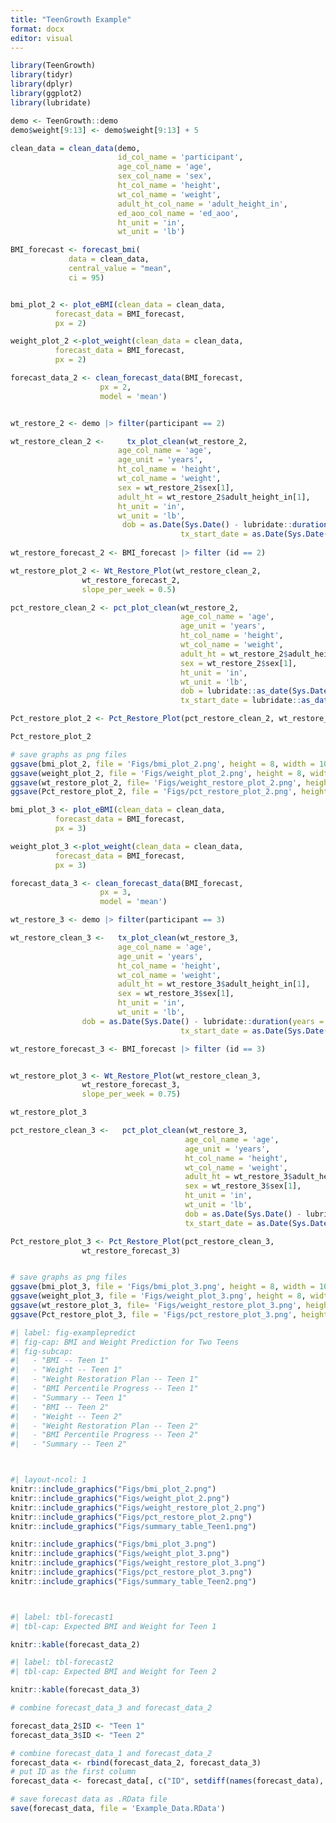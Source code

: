 ```yaml
---
title: "TeenGrowth Example"
format: docx
editor: visual
---
```


```r
library(TeenGrowth)
library(tidyr)
library(dplyr)
library(ggplot2)
library(lubridate)

demo <- TeenGrowth::demo
demo$weight[9:13] <- demo$weight[9:13] + 5

clean_data = clean_data(demo,
                        id_col_name = 'participant', 
                        age_col_name = 'age',
                        sex_col_name = 'sex',
                        ht_col_name = 'height',
                        wt_col_name = 'weight',
                        adult_ht_col_name = 'adult_height_in', 
                        ed_aoo_col_name = 'ed_aoo', 
                        ht_unit = 'in', 
                        wt_unit = 'lb')

BMI_forecast <- forecast_bmi(
             data = clean_data, 
             central_value = "mean",
             ci = 95)



```

```r
bmi_plot_2 <- plot_eBMI(clean_data = clean_data, 
          forecast_data = BMI_forecast, 
          px = 2)

weight_plot_2 <-plot_weight(clean_data = clean_data, 
          forecast_data = BMI_forecast, 
          px = 2)

forecast_data_2 <- clean_forecast_data(BMI_forecast, 
                    px = 2, 
                    model = 'mean')


wt_restore_2 <- demo |> filter(participant == 2)

wt_restore_clean_2 <-     tx_plot_clean(wt_restore_2,
                        age_col_name = 'age',
                        age_unit = 'years',
                        ht_col_name = 'height',
                        wt_col_name = 'weight',
                        sex = wt_restore_2$sex[1],
                        adult_ht = wt_restore_2$adult_height_in[1],
                        ht_unit = 'in', 
                        wt_unit = 'lb', 
                         dob = as.Date(Sys.Date() - lubridate::duration(years = 15.3)),
                                      tx_start_date = as.Date(Sys.Date())-112)
  
wt_restore_forecast_2 <- BMI_forecast |> filter (id == 2)

wt_restore_plot_2 <- Wt_Restore_Plot(wt_restore_clean_2, 
                wt_restore_forecast_2, 
                slope_per_week = 0.5)

pct_restore_clean_2 <- pct_plot_clean(wt_restore_2,
                                      age_col_name = 'age',
                                      age_unit = 'years',
                                      ht_col_name = 'height',
                                      wt_col_name = 'weight',
                                      adult_ht = wt_restore_2$adult_height_in[1],
                                      sex = wt_restore_2$sex[1],
                                      ht_unit = 'in',
                                      wt_unit = 'lb',
                                      dob = lubridate::as_date(Sys.Date() - lubridate::duration(years = 15.3)),
                                      tx_start_date = lubridate::as_date(Sys.Date())-112)

Pct_restore_plot_2 <- Pct_Restore_Plot(pct_restore_clean_2, wt_restore_forecast_2)

Pct_restore_plot_2 

# save graphs as png files
ggsave(bmi_plot_2, file = 'Figs/bmi_plot_2.png', height = 8, width = 10)
ggsave(weight_plot_2, file = 'Figs/weight_plot_2.png', height = 8, width = 10)
ggsave(wt_restore_plot_2, file= 'Figs/weight_restore_plot_2.png', height = 8, width = 10)
ggsave(Pct_restore_plot_2, file = 'Figs/pct_restore_plot_2.png', height = 8, width = 10)

```

```r

bmi_plot_3 <- plot_eBMI(clean_data = clean_data, 
          forecast_data = BMI_forecast, 
          px = 3)

weight_plot_3 <-plot_weight(clean_data = clean_data, 
          forecast_data = BMI_forecast, 
          px = 3)

forecast_data_3 <- clean_forecast_data(BMI_forecast, 
                    px = 3, 
                    model = 'mean')

wt_restore_3 <- demo |> filter(participant == 3)

wt_restore_clean_3 <-   tx_plot_clean(wt_restore_3,
                        age_col_name = 'age',
                        age_unit = 'years',
                        ht_col_name = 'height',
                        wt_col_name = 'weight',
                        adult_ht = wt_restore_3$adult_height_in[1],
                        sex = wt_restore_3$sex[1],
                        ht_unit = 'in', 
                        wt_unit = 'lb', 
                dob = as.Date(Sys.Date() - lubridate::duration(years = 15.5)),
                                      tx_start_date = as.Date(Sys.Date())-90)

wt_restore_forecast_3 <- BMI_forecast |> filter (id == 3)


wt_restore_plot_3 <- Wt_Restore_Plot(wt_restore_clean_3, 
                wt_restore_forecast_3, 
                slope_per_week = 0.75)

wt_restore_plot_3

pct_restore_clean_3 <-   pct_plot_clean(wt_restore_3,
                                       age_col_name = 'age',
                                       age_unit = 'years',
                                       ht_col_name = 'height',
                                       wt_col_name = 'weight',
                                       adult_ht = wt_restore_3$adult_height_in[1],
                                       sex = wt_restore_3$sex[1],
                                       ht_unit = 'in',
                                       wt_unit = 'lb',
                                       dob = as.Date(Sys.Date() - lubridate::duration(years = 15.5)),
                                       tx_start_date = as.Date(Sys.Date())-76)

Pct_restore_plot_3 <- Pct_Restore_Plot(pct_restore_clean_3, 
                wt_restore_forecast_3)


# save graphs as png files
ggsave(bmi_plot_3, file = 'Figs/bmi_plot_3.png', height = 8, width = 10)
ggsave(weight_plot_3, file = 'Figs/weight_plot_3.png', height = 8, width = 10)
ggsave(wt_restore_plot_3, file= 'Figs/weight_restore_plot_3.png', height = 8, width = 10)
ggsave(Pct_restore_plot_3, file = 'Figs/pct_restore_plot_3.png', height = 8, width = 10)

```

```r
#| label: fig-examplepredict
#| fig-cap: BMI and Weight Prediction for Two Teens
#| fig-subcap:
#|   - "BMI -- Teen 1"
#|   - "Weight -- Teen 1"
#|   - "Weight Restoration Plan -- Teen 1" 
#|   - "BMI Percentile Progress -- Teen 1"
#|   - "Summary -- Teen 1"
#|   - "BMI -- Teen 2"
#|   - "Weight -- Teen 2"
#|   - "Weight Restoration Plan -- Teen 2"
#|   - "BMI Percentile Progress -- Teen 2"
#|   - "Summary -- Teen 2"



#| layout-ncol: 1
knitr::include_graphics("Figs/bmi_plot_2.png")
knitr::include_graphics("Figs/weight_plot_2.png")
knitr::include_graphics("Figs/weight_restore_plot_2.png")
knitr::include_graphics("Figs/pct_restore_plot_2.png")
knitr::include_graphics("Figs/summary_table_Teen1.png")

knitr::include_graphics("Figs/bmi_plot_3.png")
knitr::include_graphics("Figs/weight_plot_3.png")
knitr::include_graphics("Figs/weight_restore_plot_3.png")
knitr::include_graphics("Figs/pct_restore_plot_3.png")
knitr::include_graphics("Figs/summary_table_Teen2.png")




```

```r
#| label: tbl-forecast1
#| tbl-cap: Expected BMI and Weight for Teen 1

knitr::kable(forecast_data_2)


```

```r
#| label: tbl-forecast2
#| tbl-cap: Expected BMI and Weight for Teen 2

knitr::kable(forecast_data_3)
```

```r
# combine forecast_data_3 and forecast_data_2 

forecast_data_2$ID <- "Teen 1"
forecast_data_3$ID <- "Teen 2"

# combine forecast_data_1 and forecast_data_2
forecast_data <- rbind(forecast_data_2, forecast_data_3)
# put ID as the first column
forecast_data <- forecast_data[, c("ID", setdiff(names(forecast_data), "ID"))]

# save forecast data as .RData file
save(forecast_data, file = 'Example_Data.RData')
```
